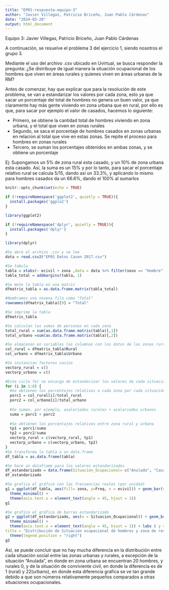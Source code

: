 ```yaml
---
title: "EP01-respuesta-equipo-3"
author: "Javier Villegas, Patricio Briceño, Juan Pablo Cárdenas"
date: "2024-03-20"
output: html_document
---
```

Equipo 3: Javier Villegas, Patricio Briceño, Juan Pablo Cárdenas

A continuación, se resuelve el problema 3 del ejercicio 1, siendo nosotros el grupo 3.

Mediante el uso del archivo .csv ubicado en Uvirtual, se busca responder la pregunta: ¿Se distribuye de igual manera la situación ocupacional de los hombres que viven en áreas rurales y quienes viven en áreas urbanas de la RM?

Antes de comenzar, hay que explicar que para la resolución de este problema, se van a estandarizar los valores por cada zona, esto ya que sacar un porcentaje del total de hombres no genera un buen valor, ya que claramente hay más gente viviendo en zona urbana que en rural, por ello es que, para sacar por ejemplo el valor de casados, hacemos lo siguiente:

- Primero, se obtiene la cantidad total de hombres viviendo en zona urbana, y el total que viven en zonas rurales
- Segundo, se saca el porcentaje de hombres casados en zonas urbanas en relacion al total que vive en estas zonas. Se repite el proceso para hombres en zonas rurales
- Tercero, se suman los porcentajes obtenidos en ambas zonas, y se obtiene un porcentaje

Ej: Supongamos un 5% de zona rural esta casado, y un 10% de zona urbana esta casado. Así, la suma es un 15% y por lo tanto, para sacar el porcentaje relativo rural se calcula 5/15, dando así un 33.3%, y aplicando lo mismo para hombres casados da un 66.6%, dando el 100% al sumarlos

```r
knitr::opts_chunk$set(echo = TRUE)

if (!requireNamespace('ggplot2', quietly = TRUE)){
  install.packages('ggplo2')
}

library(ggplot2)

if (!requireNamespace('dplyr', quietly = TRUE)){
  install.packages('dplyr')
}

library(dplyr)
```

```r
#Se abre el archivo .csv y se lee
data = read.csv2("EP01 Datos Casen 2017.csv")

#Se tabula
tabla = xtabs(~ ecivil + zona ,data = data %>% filter(sexo == "Hombre"))
tabla_total = addmargins(tabla, 1)

#Se mete la tabla en una matriz
dfmatrix_tabla = as.data.frame.matrix(tabla_total)

#Nombramos una novena fila como "Total"
rownames(dfmatrix_tabla)[9] = "Total"

#Se imprime la tabla
dfmatrix_tabla

#Se calculan las sumas de personas en cada zona
total_rural = sum(as.data.frame.matrix(tabla)[,1])
total_urbano =sum(as.data.frame.matrix(tabla)[,2])

#Se almacenan en variables las columnas con los datos de las zonas rural y urbana
col_rural = dfmatrix_tabla$Rural
col_urbano = dfmatrix_tabla$Urbano

#Se instancian factores vacíos
vectorp_rural = c()
vectorp_urbano = c()

#Este ciclo for se encarga de estandarizar los valores de cada situacion ocupacional por cada zona
for (i in 1:8) {
  #Se obtienen los porcentajes relativos a cada zona por cada situación ocupacional
  porc1 = col_rural[i]/total_rural
  porc2 = col_urbano[i]/total_urbano
  
  #Se suman, por ejemplo, asalariados rurales + asalariados urbanos
  suma = porc1 + porc2
  
  #Se obtienen los porcentajes relativos entre zona rural y urbana
  tp1 = porc1/suma
  tp2 = porc2/suma
  vectorp_rural = c(vectorp_rural, tp1)
  vectorp_urbano = c(vectorp_urbano, tp2)
}
#Se transforma la tabla a un data.frame
df_tabla = as.data.frame(tabla)

#Se hace un dataframe para los valores estandarizados
df_estandarizado = data.frame(Situacion_Ocupacional= c("Anulado", "Casado", "Conviviente civil", "Conviviente o pareja sin acuerdo de unión civil", "Divorciado", "Separado", "Soltero", "Viudo"), vectorp_rural, vectorp_urbano)
df_estandarizado

#Se grafica el gráfico con las frecuencias reales (por unidad)
g1 = ggplot(df_tabla, aes(fill= zona, y=Freq, x = ecivil)) + geom_bar(stat = "identity")+
  theme_minimal() +
  theme(axis.text.x = element_text(angle = 45, hjust = 1))
g1

#Se grafica el gráfico de barras estandarizado
g2 = ggplot(df_estandarizado, aes(x = Situacion_Ocupacional)) + geom_bar(aes(y=1, fill = "Urbano"),stat = "identity", position = "stack")+ geom_bar(aes(y=vectorp_rural, fill ="Rural"),stat = "identity", position = "stack")+  scale_fill_manual(values = c("Rural" = "purple", "Urbano" = "blue"), guide = "legend")+
  theme_minimal() +
  theme(axis.text.x = element_text(angle = 45, hjust = 1)) + labs ( y = "Frecuencia estandarizada", x = " Situación Ocupacional ",
title = "Distribución de Situación ocupacional de hombres y zona de residencia ")+guides(fill = guide_legend(title = "Leyenda")) +
  theme(legend.position = "right")
g2
```

Así, se puede concluir que no hay mucha diferencia en la distribución entre cada situación social entre las zonas urbanas y rurales, a excepción de la situación "Anulada", en donde en zona urbana se encuentran 20 hombres, y rurales 0, y de la situación de conviviente civil, en donde la diferencia es de 1 (rural) y 22(urbano), en donde esta diferencia grafica se ve tan grande debido a que son números relativamente pequeños comparados a otras situaciones ocupacionales.